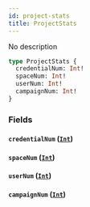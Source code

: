 ```yaml
---
id: project-stats
title: ProjectStats
---
```



No description

```graphql
type ProjectStats {
  credentialNum: Int!
  spaceNum: Int!
  userNum: Int!
  campaignNum: Int!
}
```


### Fields

#### `credentialNum` ([`Int`](../../references/scalars/int))




#### `spaceNum` ([`Int`](../../references/scalars/int))




#### `userNum` ([`Int`](../../references/scalars/int))




#### `campaignNum` ([`Int`](../../references/scalars/int))






